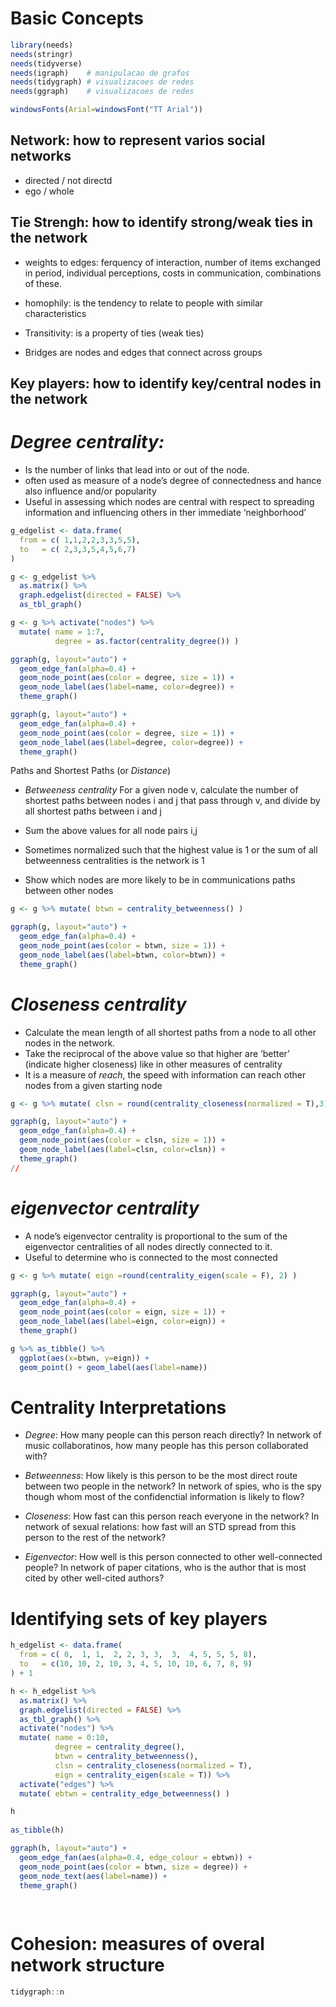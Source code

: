 # Basic Concepts

```r
library(needs)
needs(stringr)
needs(tidyverse)
needs(igraph)    # manipulacao de grafos
needs(tidygraph) # visualizacoes de redes
needs(ggraph)    # visualizacoes de redes

windowsFonts(Arial=windowsFont("TT Arial")) 
```

## Network: how to represent varios social networks
 - directed / not directd
 - ego / whole

## Tie Strengh: how to identify strong/weak ties in the network
 - weights to edges: ferquency of interaction, number of items exchanged in period, individual perceptions, costs in communication, combinations of these.
 
* homophily: is the tendency to relate to people with similar characteristics
* Transitivity: is a property of ties (weak ties)
* Bridges are nodes and edges that connect across groups

## Key players: how to identify key/central nodes in the network

# *Degree centrality:* 
* Is the number of links that lead into or out of the node.
* often used as measure of a node's degree of connectedness and hance also influence and/or popularity
* Useful in assessing which nodes are central with respect to spreading information and influencing others in ther immediate 'neighborhood'

```r
g_edgelist <- data.frame(
  from = c( 1,1,2,2,3,3,5,5),
  to   = c( 2,3,3,5,4,5,6,7)
) 

g <- g_edgelist %>%
  as.matrix() %>%
  graph.edgelist(directed = FALSE) %>%
  as_tbl_graph()

g <- g %>% activate("nodes") %>%
  mutate( name = 1:7, 
          degree = as.factor(centrality_degree()) )

ggraph(g, layout="auto") +
  geom_edge_fan(alpha=0.4) +
  geom_node_point(aes(color = degree, size = 1)) + 
  geom_node_label(aes(label=name, color=degree)) +
  theme_graph()


```

```r


ggraph(g, layout="auto") +
  geom_edge_fan(alpha=0.4) +
  geom_node_point(aes(color = degree, size = 1)) + 
  geom_node_label(aes(label=degree, color=degree)) +
  theme_graph()


```


Paths and Shortest Paths (or _Distance_)

* *Betweeness centrality* For a given node v, calculate the number of shortest paths between nodes i and j that pass through v, and divide by all shortest paths between i and j

* Sum the above values for all node pairs i,j

* Sometimes normalized such that the highest value is 1 or the sum of all betweenness centralities is the network is 1

* Show which nodes are more likely to be in communications paths between other nodes

```r

g <- g %>% mutate( btwn = centrality_betweenness() )

ggraph(g, layout="auto") +
  geom_edge_fan(alpha=0.4) +
  geom_node_point(aes(color = btwn, size = 1)) + 
  geom_node_label(aes(label=btwn, color=btwn)) +
  theme_graph()

```

# *Closeness centrality*

* Calculate the mean length of all shortest paths from a node to all other nodes in the network.
* Take the reciprocal of the above value so that higher are 'better' (indicate higher closeness) like in other measures of centrality
* It is a measure of _reach_, the speed with information can reach other nodes from a given starting node

```r

g <- g %>% mutate( clsn = round(centrality_closeness(normalized = T),3) )

ggraph(g, layout="auto") +
  geom_edge_fan(alpha=0.4) +
  geom_node_point(aes(color = clsn, size = 1)) + 
  geom_node_label(aes(label=clsn, color=clsn)) +
  theme_graph()
//

```

# *eigenvector centrality*

* A node's eigenvector centrality is proportional to the sum of the eigenvector centralities of all nodes directly connected to it.
* Useful to determine who is connected to the most connected

```r
g <- g %>% mutate( eign =round(centrality_eigen(scale = F), 2) )

ggraph(g, layout="auto") +
  geom_edge_fan(alpha=0.4) +
  geom_node_point(aes(color = eign, size = 1)) + 
  geom_node_label(aes(label=eign, color=eign)) +
  theme_graph()


```

```r

g %>% as_tibble() %>% 
  ggplot(aes(x=btwn, y=eign)) + 
  geom_point() + geom_label(aes(label=name))


```

# Centrality Interpretations

* *Degree*: How many people can this person reach directly? In network of music collaboratinos, how many people has this person collaborated with?

* *Betweenness*: How likely is this person to be the most direct route between two people in the network? In network of spies, who is the spy though whom most of the confidenctial information is likely to flow?

* *Closeness*: How fast can this person reach everyone in the network? In network of sexual relations: how fast will an STD spread from this person to the rest of the network?

* *Eigenvector*: How well is this person connected to other well-connected people? In network of paper citations, who is the author that is most cited by other well-cited authors?

# Identifying sets of key players

```r

h_edgelist <- data.frame(
  from = c( 0,  1, 1,  2, 2, 3, 3,  3,  4, 5, 5, 5, 8),
  to   = c(10, 10, 2, 10, 3, 4, 5, 10, 10, 6, 7, 8, 9)
) + 1

h <- h_edgelist %>%
  as.matrix() %>%
  graph.edgelist(directed = FALSE) %>%
  as_tbl_graph() %>%
  activate("nodes") %>%
  mutate( name = 0:10,
          degree = centrality_degree(),
          btwn = centrality_betweenness(),
          clsn = centrality_closeness(normalized = T),
          eign = centrality_eigen(scale = T)) %>%
  activate("edges") %>%
  mutate( ebtwn = centrality_edge_betweenness() )

h          
          
as_tibble(h)

ggraph(h, layout="auto") +
  geom_edge_fan(aes(alpha=0.4, edge_colour = ebtwn)) +
  geom_node_point(aes(color = btwn, size = degree)) + 
  geom_node_text(aes(label=name)) +
  theme_graph()
  
  
```


# Cohesion: measures of overal network structure

```r
tidygraph::n
```




